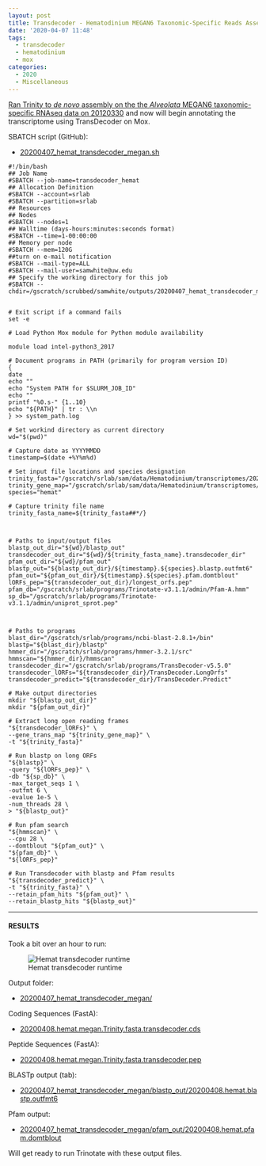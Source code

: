 ```yaml
---
layout: post
title: Transdecoder - Hematodinium MEGAN6 Taxonomic-Specific Reads Assembly from 20200330
date: '2020-04-07 11:48'
tags:
  - transdecoder
  - hematodinium
  - mox
categories:
  - 2020
  - Miscellaneous
---
```

[Ran Trinity to _de novo_ assembly on the the _Alveolata_ MEGAN6 taxonomic-specific RNAseq data on 20120330](https://robertslab.github.io/sams-notebook/2020/03/30/Transcriptome-Assembly-Hematodinium-with-MEGAN6-Taxonomy-specific-Reads-with-Trinity-on-Mox.html) and now will begin annotating the transcriptome using TransDecoder on Mox.



SBATCH script (GitHub):

- [20200407_hemat_transdecoder_megan.sh](https://github.com/RobertsLab/sams-notebook/blob/master/sbatch_scripts/20200407_hemat_transdecoder_megan.sh)

```shell
#!/bin/bash
## Job Name
#SBATCH --job-name=transdecoder_hemat
## Allocation Definition
#SBATCH --account=srlab
#SBATCH --partition=srlab
## Resources
## Nodes
#SBATCH --nodes=1
## Walltime (days-hours:minutes:seconds format)
#SBATCH --time=1-00:00:00
## Memory per node
#SBATCH --mem=120G
##turn on e-mail notification
#SBATCH --mail-type=ALL
#SBATCH --mail-user=samwhite@uw.edu
## Specify the working directory for this job
#SBATCH --chdir=/gscratch/scrubbed/samwhite/outputs/20200407_hemat_transdecoder_megan


# Exit script if a command fails
set -e

# Load Python Mox module for Python module availability

module load intel-python3_2017

# Document programs in PATH (primarily for program version ID)
{
date
echo ""
echo "System PATH for $SLURM_JOB_ID"
echo ""
printf "%0.s-" {1..10}
echo "${PATH}" | tr : \\n
} >> system_path.log

# Set workind directory as current directory
wd="$(pwd)"

# Capture date as YYYYMMDD
timestamp=$(date +%Y%m%d)

# Set input file locations and species designation
trinity_fasta="/gscratch/srlab/sam/data/Hematodinium/transcriptomes/20200408.hemat.megan.Trinity.fasta"
trinity_gene_map="/gscratch/srlab/sam/data/Hematodinium/transcriptomes/20200408.hemat.megan.Trinity.fasta.gene_trans_map"
species="hemat"

# Capture trinity file name
trinity_fasta_name=${trinity_fasta##*/}



# Paths to input/output files
blastp_out_dir="${wd}/blastp_out"
transdecoder_out_dir="${wd}/${trinity_fasta_name}.transdecoder_dir"
pfam_out_dir="${wd}/pfam_out"
blastp_out="${blastp_out_dir}/${timestamp}.${species}.blastp.outfmt6"
pfam_out="${pfam_out_dir}/${timestamp}.${species}.pfam.domtblout"
lORFs_pep="${transdecoder_out_dir}/longest_orfs.pep"
pfam_db="/gscratch/srlab/programs/Trinotate-v3.1.1/admin/Pfam-A.hmm"
sp_db="/gscratch/srlab/programs/Trinotate-v3.1.1/admin/uniprot_sprot.pep"



# Paths to programs
blast_dir="/gscratch/srlab/programs/ncbi-blast-2.8.1+/bin"
blastp="${blast_dir}/blastp"
hmmer_dir="/gscratch/srlab/programs/hmmer-3.2.1/src"
hmmscan="${hmmer_dir}/hmmscan"
transdecoder_dir="/gscratch/srlab/programs/TransDecoder-v5.5.0"
transdecoder_lORFs="${transdecoder_dir}/TransDecoder.LongOrfs"
transdecoder_predict="${transdecoder_dir}/TransDecoder.Predict"

# Make output directories
mkdir "${blastp_out_dir}"
mkdir "${pfam_out_dir}"

# Extract long open reading frames
"${transdecoder_lORFs}" \
--gene_trans_map "${trinity_gene_map}" \
-t "${trinity_fasta}"

# Run blastp on long ORFs
"${blastp}" \
-query "${lORFs_pep}" \
-db "${sp_db}" \
-max_target_seqs 1 \
-outfmt 6 \
-evalue 1e-5 \
-num_threads 28 \
> "${blastp_out}"

# Run pfam search
"${hmmscan}" \
--cpu 28 \
--domtblout "${pfam_out}" \
"${pfam_db}" \
"${lORFs_pep}"

# Run Transdecoder with blastp and Pfam results
"${transdecoder_predict}" \
-t "${trinity_fasta}" \
--retain_pfam_hits "${pfam_out}" \
--retain_blastp_hits "${blastp_out}"
```

---

#### RESULTS

Took a bit over an hour to run:

![Hemat transdecoder runtime](https://github.com/RobertsLab/sams-notebook/blob/master/images/screencaps/20200407_hemat_transdecoder_megan_runtime.png?raw=true)

Output folder:

- [20200407_hemat_transdecoder_megan/](https://gannet.fish.washington.edu/Atumefaciens/20200407_hemat_transdecoder_megan/)



Coding Sequences (FastA):

- [20200408.hemat.megan.Trinity.fasta.transdecoder.cds](https://gannet.fish.washington.edu/Atumefaciens/20200407_hemat_transdecoder_megan/20200408.hemat.megan.Trinity.fasta.transdecoder.cds)

Peptide Sequences (FastA):

- [20200408.hemat.megan.Trinity.fasta.transdecoder.pep](https://gannet.fish.washington.edu/Atumefaciens/20200407_hemat_transdecoder_megan/20200408.hemat.megan.Trinity.fasta.transdecoder.pep)

BLASTp output (tab):

- [20200407_hemat_transdecoder_megan/blastp_out/20200408.hemat.blastp.outfmt6](https://gannet.fish.washington.edu/Atumefaciens/20200407_hemat_transdecoder_megan/blastp_out/20200408.hemat.blastp.outfmt6)

Pfam output:

- [20200407_hemat_transdecoder_megan/pfam_out/20200408.hemat.pfam.domtblout](https://gannet.fish.washington.edu/Atumefaciens/20200407_hemat_transdecoder_megan/pfam_out/20200408.hemat.pfam.domtblout)

Will get ready to run Trinotate with these output files.

